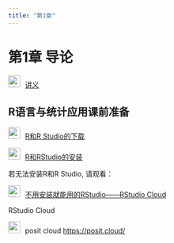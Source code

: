 ```yaml
---
title: "第1章"
---
```


# 第1章 导论

<img src="img/teacher.png" alt="讲义" style="width: 24px; height: 24px;margin-right: 10px">[讲义](https://lizongzhang.github.io/stat/chap1.html){target="_blank"}

## R语言与统计应用课前准备

<img src="img/video.png" alt="讲义" style="width: 24px; height: 24px;margin-right: 10px;">[R和R Studio的下载](https://www.bilibili.com/video/BV1334y1y7U5/)

<img src="img/video.png" style="width: 24px; height: 24px;margin-right: 10px">[R和RStudio的安装](https://www.bilibili.com/video/BV1eR4y1V7uW/)

若无法安装R和R Studio, 请观看：

<img src="img/video.png" alt="讲义" style="width: 24px; height: 24px;margin-right: 10px">[不用安装就能用的RStudio------RStudio
                Cloud](https://www.bilibili.com/video/BV1zY4y1M7HX/)

 RStudio Cloud

<img src="img/link.png" style="width: 24px; height: 24px;margin-right: 10px">posit cloud <https://posit.cloud/>
